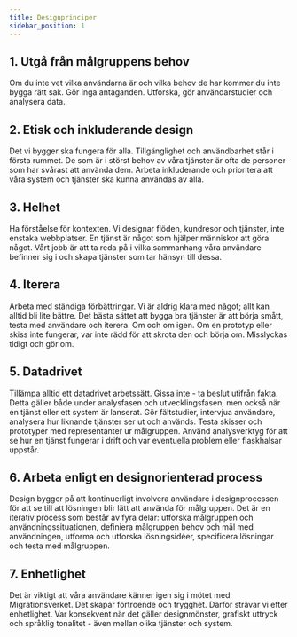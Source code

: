 ```yaml
---
title: Designprinciper
sidebar_position: 1
---
```


## 1. Utgå från målgruppens behov

Om du inte vet vilka användarna är och vilka behov de har kommer du inte bygga rätt sak. Gör inga antaganden. Utforska, gör användarstudier och analysera data.

## 2. Etisk och inkluderande design

Det vi bygger ska fungera för alla. Tillgänglighet och användbarhet står i första rummet. De som är i störst behov av våra tjänster är ofta de personer som har svårast att använda dem. Arbeta inkluderande och prioritera att våra system och tjänster ska kunna användas av alla.

## 3. Helhet

Ha förståelse för kontexten. Vi designar flöden, kundresor och tjänster, inte enstaka webbplatser. En tjänst är något som hjälper människor att göra något. Vårt jobb är att ta reda på i vilka sammanhang våra användare befinner sig i och skapa tjänster som tar hänsyn till dessa.

## 4. Iterera

Arbeta med ständiga förbättringar. Vi är aldrig klara med något; allt kan alltid bli lite bättre. Det bästa sättet att bygga bra tjänster är att börja smått, testa med användare och iterera. Om och om igen. Om en prototyp eller skiss inte fungerar, var inte rädd för att skrota den och börja om. Misslyckas tidigt och gör om.

## 5. Datadrivet

Tillämpa alltid ett datadrivet arbetssätt. Gissa inte - ta beslut utifrån fakta. Detta gäller både under analysfasen och utvecklingsfasen, men också när en tjänst eller ett system är lanserat. Gör fältstudier, intervjua användare, analysera hur liknande tjänster ser ut och används. Testa skisser och prototyper med representanter ur målgruppen. Använd analysverktyg för att se hur en tjänst fungerar i drift och var eventuella problem eller flaskhalsar uppstår. 

## 6. Arbeta enligt en designorienterad process
Design bygger på att kontinuerligt involvera användare i designprocessen för att se till att lösningen blir lätt att använda för målgruppen. Det är en iterativ process som består av fyra delar: utforska målgruppen och användningssituationen, definiera målgruppen behov och mål med användningen, utforma och utforska lösningsidéer, specificera lösningar och testa med målgruppen.

## 7. Enhetlighet

Det är viktigt att våra användare känner igen sig i mötet med Migrationsverket. Det skapar förtroende och trygghet. Därför strävar vi efter enhetlighet. Var konsekvent när det gäller designmönster, grafiskt uttryck och språklig tonalitet - även mellan olika tjänster och system. 

